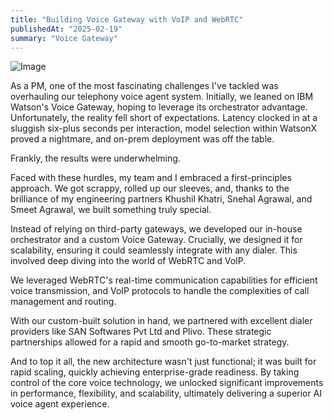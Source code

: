 ```yaml
---
title: "Building Voice Gateway with VoIP and WebRTC"
publishedAt: "2025-02-19"
summary: "Voice Gateway"
---
```


![Image](/blog-1.jpeg)

As a PM, one of the most fascinating challenges I've tackled was overhauling our telephony voice agent system. Initially, we leaned on IBM Watson's Voice Gateway, hoping to leverage its orchestrator advantage. Unfortunately, the reality fell short of expectations. Latency clocked in at a sluggish six-plus seconds per interaction, model selection within WatsonX proved a nightmare, and on-prem deployment was off the table. 

Frankly, the results were underwhelming.

Faced with these hurdles, my team and I embraced a first-principles approach. We got scrappy, rolled up our sleeves, and, thanks to the brilliance of my engineering partners Khushil Khatri, Snehal Agrawal, and Smeet Agrawal, we built something truly special.

Instead of relying on third-party gateways, we developed our in-house orchestrator and a custom Voice Gateway. Crucially, we designed it for scalability, ensuring it could seamlessly integrate with any dialer. This involved deep diving into the world of WebRTC and VoIP. 

We leveraged WebRTC's real-time communication capabilities for efficient voice transmission, and VoIP protocols to handle the complexities of call management and routing.

With our custom-built solution in hand, we partnered with excellent dialer providers like SAN Softwares Pvt Ltd and Plivo. These strategic partnerships allowed for a rapid and smooth go-to-market strategy. 

And to top it all, the new architecture wasn't just functional; it was built for rapid scaling, quickly achieving enterprise-grade readiness. By taking control of the core voice technology, we unlocked significant improvements in performance, flexibility, and scalability, ultimately delivering a superior AI voice agent experience.